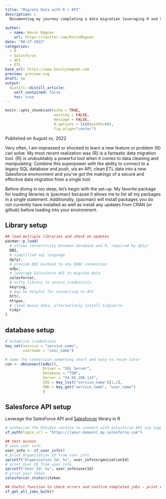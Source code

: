 ```yaml
---
title: "Migrate Data with R + API"
description: |
  Documenting my journey completing a data migration leveraging R and Salesforce's API.
  
author:
  - name: Kevin Magnan
    url: https://twitter.com/KevinMagnan
date: "08-27-2022"
categories:
  - R
  - Salesforce
  - API
  - ETL
base_url: https://www.kevinjmagnan.com
preview: preview.svg
draft: no
output:
  distill::distill_article:
    self_contained: false
    toc: true
---
```


```r
knitr::opts_chunk$set(echo = TRUE, 
                      warning = FALSE, 
                      message = FALSE,
                      R.options = list(width=80),
                      fig.align="center")
```

Published on August xx, 2022

Very often, I am impressed or shocked to learn a new feature or problem {R} can solve. My most recent realization was {R} is a fantastic data migration tool. {R} is undoubtably a powerful tool when it comes to data cleaning and manipulating. Combine this superpower with the ability to connect to a legacy SQL database and push, via an API, clean ETL data into a new Salesforce environment and you've got the makings of a secure and effective data migration from a single tool.

Before diving in too deep, let's begin with the set-up. My favorite package for loading libraries is {pacman} because it allows me to list all my packages in a single statement. Additionally, {pacman} will install packages you do not currently have installed as well as install any updates from CRAN (or github) before loading into your environment.

## Library setup
```r
## load multiple libraries and check on updates
pacman::p_load(
  # allows connectivity between database and R, required by dplyr
  DBI,
  # simplified sql language
  dplyr,
  # provide DBI backend to any ODBC connection
  odbc,
  # leverage Salesforce API to migrate data
  salesforcer,
  # nifty library to secure credentials
  keyring,
  # may be helpful for connecting to API
  httr,
  httpuv,
  # clean messy data, alternatively install tidyverse
  tidyr
)
```



## database setup
```r
# establish credentials
key_set(service = "service_name",
        username = "user_name")

# name the connection something short and easy to reuse later
con <- dbConnect(odbc(),
                 Driver = "SQL Server", 
                 Database = "TSN",
                 Server = "54.85.208.115",
                 UID = key_list("service_name")[1,2],
                 PWD = key_get("service_name", "user_name")
                 )
```

## Salesforce API setup
Leverage the SalesForce API and [Salesforcer](https://stevenmmortimer.github.io/salesforcer/) library in R
```r
# authorize the RStudio console to connect with Salesforce API via logging in with basic credentials or OAuth2.0
sf_auth(login_url = "https://[your-domain].my.salesforce.com")

## test access
# save user info
user_info <- sf_user_info()
# print Organization ID from user info 
sprintf("Organization Id: %s", user_info$organizationId)
# print User ID from user info 
sprintf("User Id: %s", user_info$userId)
# print your Token
salesforcer_state()$token

## Useful function to check errors and confirm completed jobs - print API bulk calls from your Salesforce connection
sf_get_all_jobs_bulk()
```







